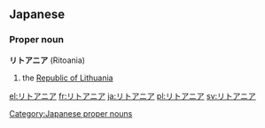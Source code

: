 ==Japanese==
===Proper noun===
'''リトアニア''' (Ritoania)

# the [[Lithuania|Republic of Lithuania]]

[[Category:Japanese proper nouns]]

[[el:リトアニア]]
[[fr:リトアニア]]
[[ja:リトアニア]]
[[pl:リトアニア]]
[[sv:リトアニア]]